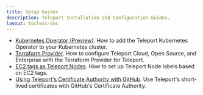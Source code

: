 ```yaml
---
title: Setup Guides
description: Teleport Installation and Configuration Guides.
layout: tocless-doc
---
```


  - [Kubernetes Operator (Preview)](./guides/teleport-operator.mdx). How to add the Teleport Kubernetes Operator to your Kubernetes cluster.
  - [Terraform Provider](./guides/terraform-provider.mdx). How to configure Teleport Cloud, Open Source, and Enterprise with the Terraform Provider for Teleport.
  - [EC2 tags as Teleport Nodes](./guides/ec2-tags.mdx). How to set up Teleport Node labels based on EC2 tags.
  - [Using Teleport's Certificate Authority with GitHub](./guides/ssh-key-extensions.mdx). Use Teleport's short-lived certificates with GitHub's Certificate Authority.
